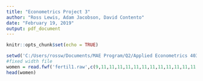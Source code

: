 ```yaml
---
title: "Econometrics Project 3"
author: "Ross Lewis, Adam Jacobson, David Contento"
date: "February 19, 2019"
output: pdf_document
---
```


```r
knitr::opts_chunk$set(echo = TRUE)
```



```r
setwd('C:/Users/rossw/Documents/MAE Program/Q2/Applied Econometrics 403B/Project 3')
#fixed width file
women = read.fwf('fertil1.raw',c(9,11,11,11,11,11,11,11,11,11,11,11,11,11,11,11,11,11,11,11))
head(women)

```

